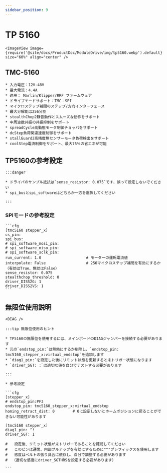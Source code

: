 ```yaml
---
sidebar_position: 9
---
```




# TP 5160

    <ImageView image={require('@site/docs/ProductDoc/ModuleDrive/img/tp5160.webp').default} size="60%" align="center" />

## TMC-5160

    * 入力電圧：12V-48V
    * 最大電流：4.4A
    * 適用： Marlin/Klipper/RRF ファームウェア
    * ドライブモードサポート：TMC：SPI
    * マイクロステップ補間のステップ/方向インターフェース
    * 最大分解能は256分割
    * stealthChop2静音動作とスムーズな動作をサポート
    * 中周波数共振の共振抑制をサポート
    * spreadCycle高動態モータ制御チョッパをサポート
    * dcStep負荷関連速度制御をサポート
    * stallGuard2高精度無センサーモータ負荷検出をサポート
    * coolStep電流制御をサポート、最大75％の省エネが可能



## TP5160の参考設定

    :::danger

    * ドライバのサンプル抵抗は`sense_resistor: 0.075`です、誤って設定しないでください
    * spi_busとspi_softwareはどちらか一方を選択してください
    
    :::

### SPIモードの参考設定

    ```cfg
    [tmc5160 stepper_x]
    cs_pin:
    spi_bus:
    # spi_software_mosi_pin:
    # spi_software_miso_pin:
    # spi_software_sclk_pin: 
    run_current: 1.0                    # モーターの運転電流値
    interpolate: False                  # 256マイクロステップ補間を有効にするか（有効はTrue、無効はFalse）
    sense_resistor: 0.075
    stealthchop_threshold: 0
    driver_DISS2G: 1
    driver_DISS2VS: 1
    ```

## 無限位使用説明

    <DIAG />

    :::tip 無限位使用のヒント
    
    * TP5160の無限位を使用するには、メインボードのDIAGジャンパーを接続する必要があります
    * 元の`endstop_pin:`は無効にするか削除し、`endstop_pin: tmc5160_stepper_x:virtual_endstop`を追加します
    * `diag1_pin:`を設定した後にリミット状態を更新すると未トリガー状態になります
    * `driver_SGT: :`は適切な値を自分でテストする必要があります

    :::

    * 参考設定

    ```cfg
    [stepper_x]
    # endstop_pin:PF3
    endstop_pin: tmc5160_stepper_x:virtual_endstop
    homing_retract_dist: 0        # 0に設定しないとホームポジションに戻ることができない可能性があります

    [tmc5160 stepper_x]
    diag1_pin: ^!
    driver_SGT: 1

    #   設定後、リミット状態が未トリガーであることを確認してください
    #   このピンは通常、内部プルアップを有効にするために"^"プレフィックスを使用します
    #   感度はベルトの張り具合に依存し、自分で調整する必要があります
    #  （適切な感度にdriver_SGTHRSを設定する必要があります）

    ```